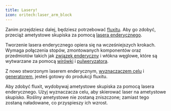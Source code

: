 ```yaml
---
title: Lasery!
icon: oritech:laser_arm_block
---
```


Zanim przejdziesz dalej, będziesz potrzebować [fluxitu](../resources/fluxite). Aby go zdobyć, przeciąż ametystowe skupiska za pomocą [lasera enderycznego](../interaction/enderic_laser).

Tworzenie lasera enderycznego opiera się na wcześniejszych krokach. Wymaga połączenia stopów, zmontowanych komponentów oraz przedmiotów takich jak [związek enderyczny](../resources/enderic_compound) i włókna węglowe, które są wytwarzane za pomocą [wirówki](../processing/centrifuge) i [pulweryzatora](../processing/pulverizer).

Z nowo stworzonym laserem enderycznym, [wyznaczaczem celu](../tools/target_designator) i [generatorem](../processing/generators), jesteś gotowy do produkcji fluxitu.

Aby zdobyć fluxit, wydobywaj ametystowe skupiska za pomocą lasera enderycznego. Użyj wyznaczacza celu, aby skierować laser na ametystowe skupisko. Rośliny ametystowe nie zostaną zniszczone; zamiast tego zostaną naładowane, co przyspieszy ich wzrost.

<center>
<ModAsset location="oritech:area/fluxite_mining" width={512} />
</center>
